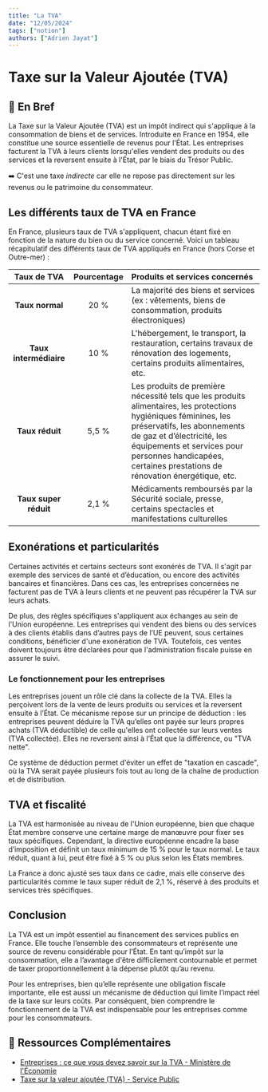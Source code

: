 ```yaml
---
title: "La TVA"
date: "12/05/2024"
tags: ["notion"]
authors: ["Adrien Jayat"]
---
```


# Taxe sur la Valeur Ajoutée (TVA)

## 📝 En Bref

La Taxe sur la Valeur Ajoutée (TVA) est un impôt indirect qui s'applique à la consommation de biens et de services.
Introduite en France en 1954, elle constitue une source essentielle de revenus pour l'État.
Les entreprises facturent la TVA à leurs clients lorsqu'elles vendent des produits ou des services et la reversent ensuite à l'État, par le biais du Trésor Public.

➡️ C'est une taxe *indirecte* car elle ne repose pas directement sur les revenus ou le patrimoine du consommateur.

## Les différents taux de TVA en France

En France, plusieurs taux de TVA s'appliquent, chacun étant fixé en fonction de la nature du bien ou du service concerné.
Voici un tableau récapitulatif des différents taux de TVA appliqués en France (hors Corse et Outre-mer) :

| **Taux de TVA**  | **Pourcentage** | **Produits et services concernés** |
|:----------------:|:---------------:|:-----------------------------------|
| **Taux normal**  | 20 %            | La majorité des biens et services (ex : vêtements, biens de consommation, produits électroniques)  |
| **Taux intermédiaire** | 10 %            | L'hébergement, le transport, la restauration, certains travaux de rénovation des logements, certains produits alimentaires, etc.  |
| **Taux réduit**  | 5,5 %           | Les produits de première nécessité tels que les produits alimentaires, les protections hygiéniques féminines, les préservatifs, les abonnements de gaz et d’électricité, les équipements et services pour personnes handicapées, certaines prestations de rénovation énergétique, etc. |
| **Taux super réduit** | 2,1 %           | Médicaments remboursés par la Sécurité sociale, presse, certains spectacles et manifestations culturelles |

## Exonérations et particularités

Certaines activités et certains secteurs sont exonérés de TVA.
Il s'agit par exemple des services de santé et d’éducation, ou encore des activités bancaires et financières.
Dans ces cas, les entreprises concernées ne facturent pas de TVA à leurs clients et ne peuvent pas récupérer la TVA sur leurs achats.

De plus, des règles spécifiques s'appliquent aux échanges au sein de l'Union européenne.
Les entreprises qui vendent des biens ou des services à des clients établis dans d’autres pays de l’UE peuvent, sous certaines conditions, bénéficier d'une exonération de TVA.
Toutefois, ces ventes doivent toujours être déclarées pour que l'administration fiscale puisse en assurer le suivi.

### Le fonctionnement pour les entreprises

Les entreprises jouent un rôle clé dans la collecte de la TVA.
Elles la perçoivent lors de la vente de leurs produits ou services et la reversent ensuite à l’État.
Ce mécanisme repose sur un principe de déduction :
les entreprises peuvent déduire la TVA qu’elles ont payée sur leurs propres achats (TVA déductible) de celle qu'elles ont collectée sur leurs ventes (TVA collectée).
Elles ne reversent ainsi à l’État que la différence, ou "TVA nette".

Ce système de déduction permet d'éviter un effet de "taxation en cascade", où la TVA serait payée plusieurs fois tout au long de la chaîne de production et de distribution.

## TVA et fiscalité

La TVA est harmonisée au niveau de l'Union européenne, bien que chaque État membre conserve une certaine marge de manœuvre pour fixer ses taux spécifiques.
Cependant, la directive européenne encadre la base d’imposition et définit un taux minimum de 15 % pour le taux normal.
Le taux réduit, quant à lui, peut être fixé à 5 % ou plus selon les États membres.

La France a donc ajusté ses taux dans ce cadre, mais elle conserve des particularités comme le taux super réduit de 2,1 %,
réservé à des produits et services très spécifiques.

## Conclusion

La TVA est un impôt essentiel au financement des services publics en France.
Elle touche l’ensemble des consommateurs et représente une source de revenu considérable pour l’État.
En tant qu’impôt sur la consommation, elle a l’avantage d'être difficilement contournable
et permet de taxer proportionnellement à la dépense plutôt qu’au revenu.

Pour les entreprises, bien qu’elle représente une obligation fiscale importante, elle est aussi un mécanisme de déduction qui limite l’impact réel de la taxe sur leurs coûts.
Par conséquent, bien comprendre le fonctionnement de la TVA est indispensable pour les entreprises comme pour les consommateurs.

## 🛜 Ressources Complémentaires

- [Entreprises : ce que vous devez savoir sur la TVA - Ministère de l'Économie](https://www.economie.gouv.fr/entreprises/tout-savoir-tva)
- [Taxe sur la valeur ajoutée (TVA) - Service Public](https://entreprendre.service-public.fr/vosdroits/N13445)
